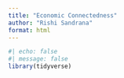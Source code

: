 ```yaml
---
title: "Economic Connectedness"
author: "Rishi Sandrana"
format: html
---
```



```r
#| echo: false
#| message: false
library(tidyverse)
```

```r

```

